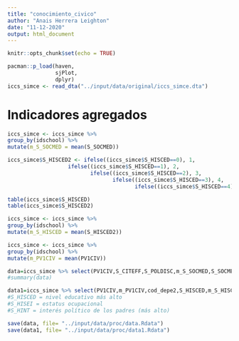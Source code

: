 ```yaml
---
title: "conocimiento_civico"
author: "Anais Herrera Leighton"
date: "11-12-2020"
output: html_document
---
```


```r
knitr::opts_chunk$set(echo = TRUE)
```

```r
pacman::p_load(haven,
               sjPlot,
               dplyr)
iccs_simce <- read_dta("../input/data/original/iccs_simce.dta")
```
# Indicadores agregados
```r
iccs_simce <- iccs_simce %>%
group_by(idschool) %>%
mutate(m_S_SOCMED = mean(S_SOCMED))

iccs_simce$S_HISCED2 <- ifelse((iccs_simce$S_HISCED==0), 1,
                   ifelse((iccs_simce$S_HISCED==1), 2,                                 
                          ifelse((iccs_simce$S_HISCED==2), 3,                                     
                                 ifelse((iccs_simce$S_HISCED==3), 4,
                                        ifelse((iccs_simce$S_HISCED==4), 5, NA)))))

table(iccs_simce$S_HISCED)
table(iccs_simce$S_HISCED2)

iccs_simce <- iccs_simce %>%
group_by(idschool) %>%
mutate(m_S_HISCED = mean(S_HISCED2))

iccs_simce <- iccs_simce %>%
group_by(idschool) %>%
mutate(m_PV1CIV = mean(PV1CIV))
```

```r
data=iccs_simce %>% select(PV1CIV,S_CITEFF,S_POLDISC,m_S_SOCMED,S_SOCMED,L_AUTGOV,S_INTRUST,L_DISLAW,S_GENEQL,S_ETHRGHT,L_ATTDIV,S_ELECPART,S_LEGACT,S_ILLACT) %>% as.data.frame
#summary(data)

data1=iccs_simce %>% select(PV1CIV,m_PV1CIV,cod_depe2,S_HISCED,m_S_HISCED,S_HISEI,S_HOMLIT,S_HINT) %>% as.data.frame
#S_HISCED = nivel educativo más alto
#S_HISEI = estatus ocupacional
#S_HINT = interés político de los padres (más alto)
```

```r
save(data, file= "../input/data/proc/data.Rdata")
save(data1, file= "../input/data/proc/data1.Rdata")
```


